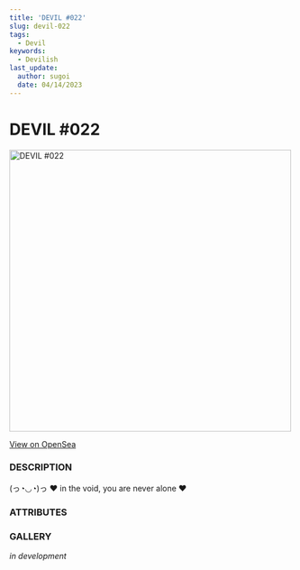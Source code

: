 ```yaml
---
title: 'DEVIL #022'
slug: devil-022
tags:
  - Devil
keywords:
  - Devilish
last_update:
  author: sugoi
  date: 04/14/2023
---
```



# DEVIL #022

<img src="https://nft-cdn.alchemy.com/eth-mainnet/f06fb44f19dd67bcfa7fd54423c07dc8" alt="DEVIL #022" width="500" />

[View on OpenSea](https://opensea.io/assets/ethereum/0x231EDa2D0E36E5254515B7625D1201f7b4617cf4/23)

### DESCRIPTION

(っ◔◡◔)っ ♥ in the void, you are never alone ♥

### ATTRIBUTES

<AttributeTag traitType="HUMANITY" value="NULL" />
<AttributeTag traitType="TYPE" value="DEVIL" />
<AttributeTag traitType="SUBTYPE" value="N/A" />


### GALLERY

*in development*

